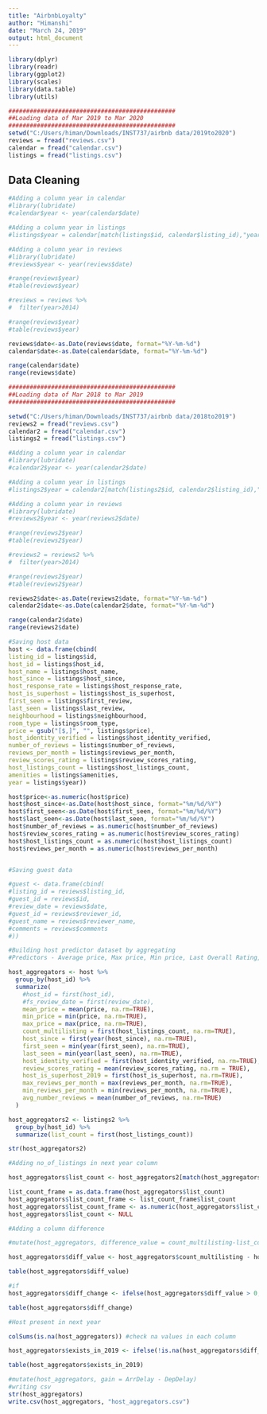---
title: "AirbnbLoyalty"
author: "Himanshi"
date: "March 24, 2019"
output: html_document
---


```{r}

library(dplyr)
library(readr)
library(ggplot2)
library(scales)
library(data.table)
library(utils)

###############################################
##Loading data of Mar 2019 to Mar 2020
###############################################
setwd("C:/Users/himan/Downloads/INST737/airbnb data/2019to2020")
reviews = fread("reviews.csv")
calendar = fread("calendar.csv")
listings = fread("listings.csv")


```

## Data Cleaning

```{r}
#Adding a column year in calendar
#library(lubridate)
#calendar$year <- year(calendar$date)


```

```{r}

#Adding a column year in listings
#listings$year = calendar[match(listings$id, calendar$listing_id),"year"]


```

```{r}
#Adding a column year in reviews
#library(lubridate)
#reviews$year <- year(reviews$date)

```

```{r}
#range(reviews$year)
#table(reviews$year)

#reviews = reviews %>%
#  filter(year>2014)

#range(reviews$year)
#table(reviews$year)

```


```{r}
reviews$date<-as.Date(reviews$date, format="%Y-%m-%d")
calendar$date<-as.Date(calendar$date, format="%Y-%m-%d")

range(calendar$date)
range(reviews$date)

```

```{r}
###############################################
##Loading data of Mar 2018 to Mar 2019
###############################################

setwd("C:/Users/himan/Downloads/INST737/airbnb data/2018to2019")
reviews2 = fread("reviews.csv")
calendar2 = fread("calendar.csv")
listings2 = fread("listings.csv")

```

```{r}
#Adding a column year in calendar
#library(lubridate)
#calendar2$year <- year(calendar2$date)

#Adding a column year in listings
#listings2$year = calendar2[match(listings2$id, calendar2$listing_id),"year"]

#Adding a column year in reviews
#library(lubridate)
#reviews2$year <- year(reviews2$date)


```

```{r}
#range(reviews2$year)
#table(reviews2$year)

#reviews2 = reviews2 %>%
#  filter(year>2014)

#range(reviews2$year)
#table(reviews2$year)


```

```{r}
reviews2$date<-as.Date(reviews2$date, format="%Y-%m-%d")
calendar2$date<-as.Date(calendar2$date, format="%Y-%m-%d")

range(calendar2$date)
range(reviews2$date)

```

```{r}

#Saving host data
host <- data.frame(cbind(
listing_id = listings$id,
host_id = listings$host_id,
host_name = listings$host_name,
host_since = listings$host_since,
host_response_rate = listings$host_response_rate,
host_is_superhost = listings$host_is_superhost,
first_seen = listings$first_review,
last_seen = listings$last_review,
neighbourhood = listings$neighbourhood,
room_type = listings$room_type,
price = gsub("[$,]", "", listings$price),
host_identity_verified = listings$host_identity_verified,
number_of_reviews = listings$number_of_reviews,
reviews_per_month = listings$reviews_per_month,
review_scores_rating = listings$review_scores_rating,
host_listings_count = listings$host_listings_count,
amenities = listings$amenities,
year = listings$year))

host$price<-as.numeric(host$price)
host$host_since<-as.Date(host$host_since, format="%m/%d/%Y")
host$first_seen<-as.Date(host$first_seen, format="%m/%d/%Y")
host$last_seen<-as.Date(host$last_seen, format="%m/%d/%Y")
host$number_of_reviews = as.numeric(host$number_of_reviews)
host$review_scores_rating = as.numeric(host$review_scores_rating)
host$host_listings_count = as.numeric(host$host_listings_count)
host$reviews_per_month = as.numeric(host$reviews_per_month)



```


```{r}
#Saving guest data

#guest <- data.frame(cbind(
#listing_id = reviews$listing_id,
#guest_id = reviews$id,
#review_date = reviews$date,
#guest_id = reviews$reviewer_id,
#guest_name = reviews$reviewer_name,
#comments = reviews$comments
#))

```


```{r}
#Building host predictor dataset by aggregating
#Predictors - Average price, Max price, Min price, Last Overall Rating, Avg no of reviews, Last seen, First seen, Host since, Is Multilisting, Listing recency, Review Recency.

host_aggregators <- host %>% 
  group_by(host_id) %>%
  summarize(
    #host_id = first(host_id),
    #fs_review_date = first(review_date),
    mean_price = mean(price, na.rm=TRUE),
    min_price = min(price, na.rm=TRUE),
    max_price = max(price, na.rm=TRUE),
    count_multilisting = first(host_listings_count, na.rm=TRUE),
    host_since = first(year(host_since), na.rm=TRUE),
    first_seen = min(year(first_seen), na.rm=TRUE),
    last_seen = min(year(last_seen), na.rm=TRUE),
    host_identity_verified = first(host_identity_verified, na.rm=TRUE),
    review_scores_rating = mean(review_scores_rating, na.rm = TRUE),
    host_is_superhost_2019 = first(host_is_superhost, na.rm=TRUE),
    max_reviews_per_month = max(reviews_per_month, na.rm=TRUE),
    min_reviews_per_month = min(reviews_per_month, na.rm=TRUE),
    avg_number_reviews = mean(number_of_reviews, na.rm=TRUE)
  )

host_aggregators2 <- listings2 %>%
  group_by(host_id) %>%
  summarize(list_count = first(host_listings_count))

str(host_aggregators2)

```

```{r}

#Adding no_of_listings in next year column

host_aggregators$list_count <- host_aggregators2[match(host_aggregators$host_id, host_aggregators2$host_id),"list_count"]

list_count_frame = as.data.frame(host_aggregators$list_count)
host_aggregators$list_count_frame <- list_count_frame$list_count
host_aggregators$list_count_frame <- as.numeric(host_aggregators$list_count_frame)
host_aggregators$list_count <- NULL

#Adding a column difference

#mutate(host_aggregators, difference_value = count_multilisting-list_count_frame)

host_aggregators$diff_value <- host_aggregators$count_multilisting - host_aggregators$list_count_frame

table(host_aggregators$diff_value)

#if 
host_aggregators$diff_change <- ifelse(host_aggregators$diff_value > 0, "inc", ifelse(host_aggregators$diff_value < 0,"dec","same"))

table(host_aggregators$diff_change)

#Host present in next year

colSums(is.na(host_aggregators)) #check na values in each column

host_aggregators$exists_in_2019 <- ifelse(!is.na(host_aggregators$diff_value),"y","n")

table(host_aggregators$exists_in_2019)

#mutate(host_aggregators, gain = ArrDelay - DepDelay)
#writing csv 
str(host_aggregators)
write.csv(host_aggregators, "host_aggregators.csv")

```




